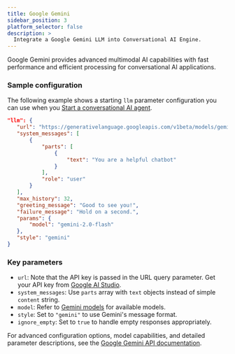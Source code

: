 ```yaml
---
title: Google Gemini
sidebar_position: 3
platform_selector: false
description: >
  Integrate a Google Gemini LLM into Conversational AI Engine.
---
```


Google Gemini provides advanced multimodal AI capabilities with fast performance and efficient processing for conversational AI applications.

### Sample configuration

The following example shows a starting `llm` parameter configuration you can use when you [Start a conversational AI agent](/conversational-ai/rest-api/join).

```json
"llm": {
   "url": "https://generativelanguage.googleapis.com/v1beta/models/gemini-2.0-flash:streamGenerateContent?alt=sse&key=<api_key>",
   "system_messages": [
       {
           "parts": [
               {
                   "text": "You are a helpful chatbot"
               }
           ],
           "role": "user"
       }
   ],
   "max_history": 32,
   "greeting_message": "Good to see you!",
   "failure_message": "Hold on a second.",
   "params": {
       "model": "gemini-2.0-flash" 
   },
   "style": "gemini"
}
```

### Key parameters

- `url`: Note that the API key is passed in the URL query parameter. Get your API key from [Google AI Studio](https://aistudio.google.com/app/apikey).
- `system_messages`: Use `parts` array with `text` objects instead of simple `content` string.
- `model`: Refer to [Gemini models](https://ai.google.dev/gemini-api/docs/models/gemini) for available models.
- `style`: Set to `"gemini"` to use Gemini's message format.
- `ignore_empty`: Set to `true` to handle empty responses appropriately.

For advanced configuration options, model capabilities, and detailed parameter descriptions, see the [Google Gemini API documentation](https://ai.google.dev/api/generate-content#method:-models.streamgeneratecontent).
